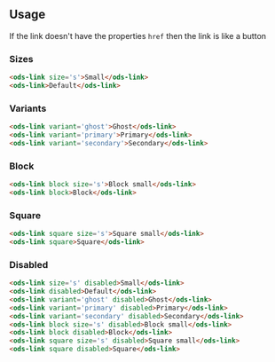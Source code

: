 ## Usage

If the link doesn't have the properties `href` then the link is like a button

### Sizes
```html
<ods-link size='s'>Small</ods-link>
<ods-link>Default</ods-link>
```

### Variants
```html
<ods-link variant='ghost'>Ghost</ods-link>
<ods-link variant='primary'>Primary</ods-link>
<ods-link variant='secondary'>Secondary</ods-link>
```

### Block
```html
<ods-link block size='s'>Block small</ods-link>
<ods-link block>Block</ods-link>
```

### Square
```html
<ods-link square size='s'>Square small</ods-link>
<ods-link square>Square</ods-link>
```

### Disabled
```html
<ods-link size='s' disabled>Small</ods-link>
<ods-link disabled>Default</ods-link>
<ods-link variant='ghost' disabled>Ghost</ods-link>
<ods-link variant='primary' disabled>Primary</ods-link>
<ods-link variant='secondary' disabled>Secondary</ods-link>
<ods-link block size='s' disabled>Block small</ods-link>
<ods-link block disabled>Block</ods-link>
<ods-link square size='s' disabled>Square small</ods-link>
<ods-link square disabled>Square</ods-link>
```
